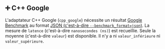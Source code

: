 ## ➕ C++ Google

L'adaptateur C++ Google (`cpp_google`) nécessite un résultat [Google Benchmark](https://github.com/google/benchmark) au format [JSON (c'est-à-dire `--benchmark_format=json`)](https://github.com/google/benchmark/blob/main/docs/user_guide.md#output-formats).
La mesure de `latence` (c'est-à-dire `nanosecondes (ns)`) est recueillie.
Seule la moyenne (c'est-à-dire `valeur`) est disponible. Il n'y a ni `valeur_inférieure` ni `valeur_supérieure`.